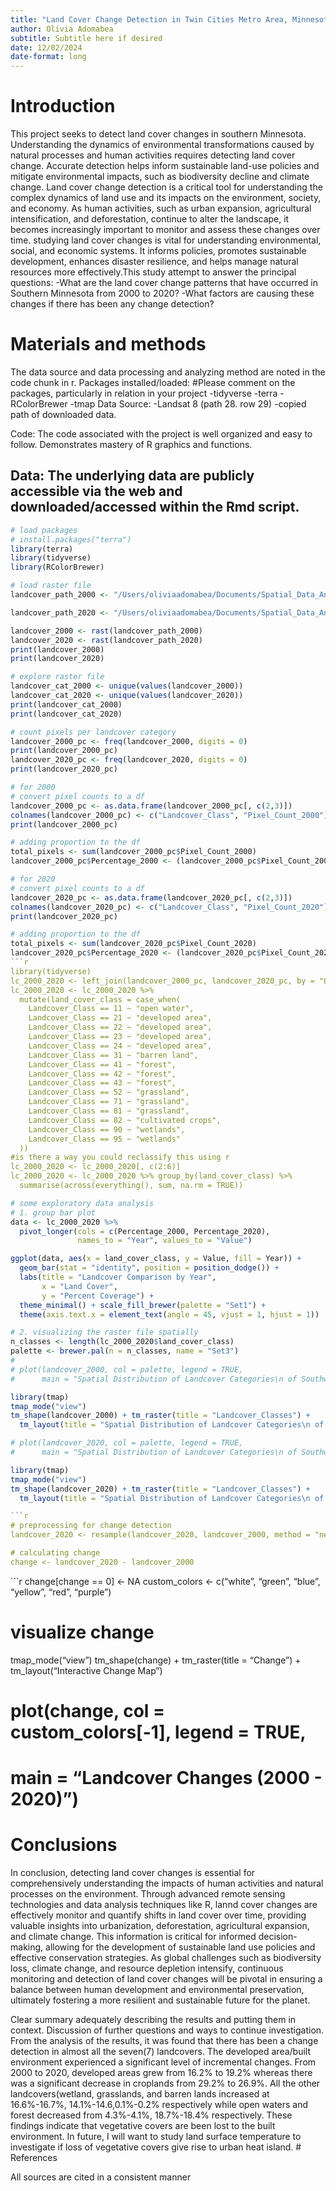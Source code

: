 ```yaml
---
title: "Land Cover Change Detection in Twin Cities Metro Area, Minnesota"
author: Olivia Adomabea
subtitle: Subtitle here if desired
date: 12/02/2024
date-format: long
---
```


# Introduction
This project seeks to detect land cover changes in southern Minnesota. 
Understanding the dynamics of environmental transformations caused by natural processes and human activities requires detecting land cover change. Accurate detection helps inform sustainable land-use policies and mitigate environmental impacts, such as biodiversity decline and climate change. Land cover change detection is a critical tool for understanding the complex dynamics of land use and its impacts on the environment, society, and economy. As human activities, such as urban expansion, agricultural intensification, and deforestation, continue to alter the landscape, it becomes increasingly important to monitor and assess these changes over time. studying land cover changes is vital for understanding environmental, social, and economic systems. It informs policies, promotes sustainable development, enhances disaster resilience, and helps manage natural resources more effectively.This study attempt to answer the principal questions:
-What are the land cover change patterns that have occurred in Southern Minnesota from 2000 to 2020?
-What factors are causing these changes if there has been any change detection?

# Materials and methods
The data source and data processing and analyzing method are noted in the code chunk in r. 
Packages installed/loaded: #Please comment on the packages, particularly in relation in your project
-tidyverse
-terra
-RColorBrewer
-tmap
Data Source:
-Landsat 8 (path 28. row 29)
-copied path of downloaded data.

Code: The code associated with the project is well organized and easy to follow. Demonstrates mastery of R graphics and functions.

Data: The underlying data are publicly accessible via the web and downloaded/accessed within the Rmd script. 
---

```r
# load packages
# install.packages("terra")
library(terra)
library(tidyverse)
library(RColorBrewer)
```
```r
# load raster file
landcover_path_2000 <- "/Users/oliviaadomabea/Documents/Spatial_Data_Analysis_Respo/case-studies-Oliviaado/Final Project/Minnesota/Annual_NLCD_H18V05_LndCov_2000_CU_C1V0.tif"

landcover_path_2020 <- "/Users/oliviaadomabea/Documents/Spatial_Data_Analysis_Respo/case-studies-Oliviaado/Final Project/Minnesota/Annual_NLCD_H18V05_LndCov_2020_CU_C1V0.tif"

landcover_2000 <- rast(landcover_path_2000)
landcover_2020 <- rast(landcover_path_2020)
print(landcover_2000)
print(landcover_2020)
```

```r
# explore raster file
landcover_cat_2000 <- unique(values(landcover_2000))
landcover_cat_2020 <- unique(values(landcover_2020))
print(landcover_cat_2000)
print(landcover_cat_2020)
```

```r
# count pixels per landcover category
landcover_2000_pc <- freq(landcover_2000, digits = 0)
print(landcover_2000_pc)
landcover_2020_pc <- freq(landcover_2020, digits = 0)
print(landcover_2020_pc)
```

```r
# for 2000
# convert pixel counts to a df
landcover_2000_pc <- as.data.frame(landcover_2000_pc[, c(2,3)])
colnames(landcover_2000_pc) <- c("Landcover_Class", "Pixel_Count_2000")
print(landcover_2000_pc)

# adding proportion to the df
total_pixels <- sum(landcover_2000_pc$Pixel_Count_2000)
landcover_2000_pc$Percentage_2000 <- (landcover_2000_pc$Pixel_Count_2000 / total_pixels) * 100
```
```r
# for 2020
# convert pixel counts to a df
landcover_2020_pc <- as.data.frame(landcover_2020_pc[, c(2,3)])
colnames(landcover_2020_pc) <- c("Landcover_Class", "Pixel_Count_2020")
print(landcover_2020_pc)

# adding proportion to the df
total_pixels <- sum(landcover_2020_pc$Pixel_Count_2020)
landcover_2020_pc$Percentage_2020 <- (landcover_2020_pc$Pixel_Count_2020 / total_pixels) * 100
```r
library(tidyverse)
lc_2000_2020 <- left_join(landcover_2000_pc, landcover_2020_pc, by = "Landcover_Class")
lc_2000_2020 <- lc_2000_2020 %>%
  mutate(land_cover_class = case_when(
    Landcover_Class == 11 ~ "open water",
    Landcover_Class == 21 ~ "developed area",
    Landcover_Class == 22 ~ "developed area",
    Landcover_Class == 23 ~ "developed area",
    Landcover_Class == 24 ~ "developed area",
    Landcover_Class == 31 ~ "barren land",
    Landcover_Class == 41 ~ "forest",
    Landcover_Class == 42 ~ "forest",
    Landcover_Class == 43 ~ "forest",
    Landcover_Class == 52 ~ "grassland",
    Landcover_Class == 71 ~ "grassland",
    Landcover_Class == 81 ~ "grassland",
    Landcover_Class == 82 ~ "cultivated crops",
    Landcover_Class == 90 ~ "wetlands",
    Landcover_Class == 95 ~ "wetlands"
  ))
#is there a way you could reclassify this using r
lc_2000_2020 <- lc_2000_2020[, c(2:6)]
lc_2000_2020 <- lc_2000_2020 %>% group_by(land_cover_class) %>%
  summarise(across(everything(), sum, na.rm = TRUE))
```
```r
# some exploratory data analysis
# 1. group bar plot
data <- lc_2000_2020 %>% 
  pivot_longer(cols = c(Percentage_2000, Percentage_2020), 
               names_to = "Year", values_to = "Value")

ggplot(data, aes(x = land_cover_class, y = Value, fill = Year)) +
  geom_bar(stat = "identity", position = position_dodge()) +
  labs(title = "Landcover Comparison by Year",
       x = "Land Cover",
       y = "Percent Coverage") +
  theme_minimal() + scale_fill_brewer(palette = "Set1") +
  theme(axis.text.x = element_text(angle = 45, vjust = 1, hjust = 1))
```

```r
# 2. visualizing the raster file spatially
n_classes <- length(lc_2000_2020$land_cover_class)
palette <- brewer.pal(n = n_classes, name = "Set3")
# 
# plot(landcover_2000, col = palette, legend = TRUE,
#      main = "Spatial Distribution of Landcover Categories\n of Southwestern Minnesota in 2000")

library(tmap)
tmap_mode("view")
tm_shape(landcover_2000) + tm_raster(title = "Landcover_Classes") + 
  tm_layout(title = "Spatial Distribution of Landcover Categories\n of Southwestern Minnesota in 2000", legend.outside = TRUE)

```
```r
# plot(landcover_2020, col = palette, legend = TRUE,
#      main = "Spatial Distribution of Landcover Categories\n of Southwestern Minnesota in 2020")

library(tmap)
tmap_mode("view")
tm_shape(landcover_2020) + tm_raster(title = "Landcover_Classes") + 
  tm_layout(title = "Spatial Distribution of Landcover Categories\n of Southwestern Minnesota in 2020", legend.outside = TRUE)

```r
# preprocessing for change detection
landcover_2020 <- resample(landcover_2020, landcover_2000, method = "near")

# calculating change
change <- landcover_2020 - landcover_2000
```
```r
change[change == 0] <- NA
custom_colors <- c("white", "green", "blue", "yellow", "red", "purple")

# visualize change
tmap_mode("view")
tm_shape(change) + tm_raster(title = "Change") + tm_layout("Interactive Change Map")

# plot(change, col = custom_colors[-1], legend = TRUE,
#      main = "Landcover Changes (2000 - 2020)")

# Conclusions
In conclusion, detecting land cover changes is essential for comprehensively understanding the impacts of human activities and natural processes on the environment. Through advanced remote sensing technologies and data analysis techniques like R, lannd cover changes are effectively monitor and quantify shifts in land cover over time, providing valuable insights into urbanization, deforestation, agricultural expansion, and climate change. This information is critical for informed decision-making, allowing for the development of sustainable land use policies and effective conservation strategies. As global challenges such as biodiversity loss, climate change, and resource depletion intensify, continuous monitoring and detection of land cover changes will be pivotal in ensuring a balance between human development and environmental preservation, ultimately fostering a more resilient and sustainable future for the planet.

Clear summary adequately describing the results and putting them in context. Discussion of further questions and ways to continue investigation.
From the analysis of the results, it was found that there has been a change detection in almost all the seven(7) landcovers. The developed area/built environment experienced a significant level of incremental changes. From 2000 to 2020, developed areas grew from 16.2% to 19.2% whereas there was a significant decrease in croplands from 29.2% to 26.9%. All the other landcovers(wetland, grasslands, and barren lands increased at 16.6%-16.7%, 14.1%-14.6,0.1%-0.2% respectively while open waters and forest decreased from 4.3%-4.1%, 18.7%-18.4% respectively. These findings indicate that vegetative covers are been lost to the built environment. In future, I will want to study land surface temperature to investigate if loss of vegetative covers give rise to urban heat island.
# References

All sources are cited in a consistent manner

